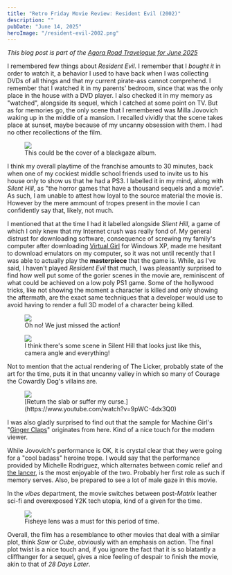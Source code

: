 ```yaml
---
title: "Retro Friday Movie Review: Resident Evil (2002)"
description: ""
pubDate: "June 14, 2025"
heroImage: "/resident-evil-2002.png"
---
```


_This blog post is part of the [Agora Road Travelogue for June 2025](https://forum.agoraroad.com/index.php?threads/agora-road-travelogue-june-25.7997/)_

I remembered few things about _Resident Evil_. I remember that I _bought it_ in order to watch it, a behavior I used to have back when I was collecting DVDs of all things and that my current pirate-ass cannot comprehend. I remember that I watched it in my parents' bedroom, since that was the only place in the house with a DVD player. I also checked it in my memory as "watched", alongside its sequel, which I catched at some point on TV. But as for memories go, the only scene that I remembered was Milla Jovovich waking up in the middle of a mansion. I recalled vividly that the scene takes place at sunset, maybe because of my uncanny obsession with them. I had no other recollections of the film.

<figure>
  <img src="/resident-evil-4.png"/>
  <figcaption>This could be the cover of a blackgaze album.</figcaption>
</figure>

I think my overall playtime of the franchise amounts to 30 minutes, back when one of my cockiest middle school friends used to invite us to his house only to show us that he had a PS3. I labelled it in my mind, along with _Silent Hill_, as "the horror games that have a thousand sequels and a movie". As such, I am unable to attest how loyal to the source material the movie is. However by the mere ammount of tropes present in the movie I can confidently say that, likely, not much.

I mentioned that at the time I had it labelled alongside _Silent Hill_, a game of which I only knew that my Internet crush was really fond of. My general distrust for downloading software, consequence of screwing my family's computer after downloading [Virtual Girl](https://www.reddit.com/r/nostalgia/comments/add32p/virtual_girl_desktop/) for Windows XP, made me hesitant to download emulators on my computer, so it was not until recently that I was able to actually play the **masterpiece** that the game is. While, as I've said, I haven't played _Resident Evil_ that much, I was pleasantly surprised to find how well put some of the gorier scenes in the movie are, reminiscent of what could be achieved on a low poly PS1 game. Some of the hollywood tricks, like not showing the moment a character is killed and only showing the aftermath, are the exact same techniques that a developer would use to avoid having to render a full 3D model of a character being killed.

<figure>
  <img src="/resident-evil-1.png"/>
  <figcaption>Oh no! We just missed the action!</figcaption>
</figure>
<figure>
  <img src="/resident-evil-3.png"/>
  <figcaption>
    I think there's some scene in Silent Hill that looks just like this, camera
    angle and everything!
  </figcaption>
</figure>

Not to mention that the actual rendering of The Licker, probably state of the art for the time, puts it in that uncanny valley in which so many of Courage the Cowardly Dog's villains are.

<figure>
  <img src="/resident-evil-2.gif"/>
  <figcaption>
    [Return the slab or suffer my
    curse.](https://www.youtube.com/watch?v=9pWC-4dx3Q0)
  </figcaption>
</figure>

I was also gladly surprised to find out that the sample for Machine Girl's "[Ginger Claps](https://youtube.com/watch?v=kwxbLFZS0k8)" originates from here. Kind of a nice touch for the modern viewer.

While Jovovich's performance is OK, it is crystal clear that they were going for a "cool badass" heroine trope. I would say that the performance provided by Michelle Rodriguez, which alternates between comic relief and [the lancer](https://tvtropes.org/pmwiki/pmwiki.php/Main/TheLancer), is the most enjoyable of the two. Probably her first role as such if memory serves. Also, be prepared to see a lot of male gaze in this movie.

In the _vibes_ department, the movie switches between post-_Matrix_ leather sci-fi and overexposed Y2K tech utopia, kind of a given for the time.

<figure>
  <img src="/resident-evil-5.png"/>
  <figcaption>Fisheye lens was a must for this period of time.</figcaption>
</figure>

Overall, the film has a resemblance to other movies that deal with a similar plot, think _Saw_ or _Cube_, obviously with an emphasis on action. <span class="spoiler">The final plot twist is a nice touch and, if you ignore the fact that it is so blatantly a cliffhanger for a sequel, gives a nice feeling of despair to finish the movie, akin to that of _28 Days Later_.</span>

